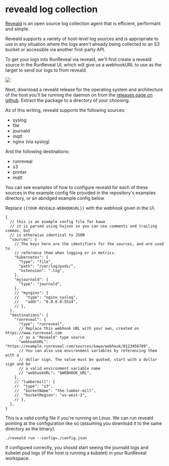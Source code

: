 # reveald log collection

[Reveald](https://github.com/runreveal/reveald) is an open source log collection
agent that is efficient, performant and simple.

Reveald supports a variety of host-level log sources and is appropriate to use
in any situation where the logs aren't already being collected to an S3 bucket
or accessible via another first-party API.

To get your logs into RunReveal via reveald, we'll first create a reveald source
in the RunReveal UI, which will give us a webhookURL to use as the target to
send our logs to from reveald.

<img src="/kawa-1.png"/>

Next, download a reveald release for the operating system and architecture of
the host you'll be running the daemon on from the [releases page on
github](https://github.com/runreveal/reveald/releases).  Extract the package to
a directory of your choosing.

As of this writing, reveald supports the following sources:

- syslog
- file
- journald
- mqtt
- nginx (via syslog)

And the following destinations:

- runreveal
- s3
- printer
- mqtt

You can see examples of how to configure reveald for each of these sources in
the example config file provided in the repository's examples directory, or an
abridged example config below.

Replace `{{YOUR-REVEALD-WEBHOOKURL}}` with the webhook given in the UI.

```
{
  // this is an example config file for kawa
  // it is parsed using hujson so you can use comments and trailing commas, but
  // is otherwise identical to JSON
  "sources": {
    // The keys here are the identifiers for the sources, and are used to
    // refernece them when logging or in metrics.
    "kubernetes": {
      "type": "file",
      "path": "/var/log/pods/",
      "extension": ".log",
    },
    "myjournald": {
      "type": "journald",
    },
    // "mynginx": {
    //   "type": "nginx_syslog",
    //   "addr": "0.0.0.0:5514",
    // },
  },
  "destinations": {
    "runreveal": {
      "type": "runreveal",
      // Replace this webhook URL with your own, created on https://www.runreveal.com
      // as a "Reveald" type source
      "webhookURL": "https://example.runreveal.com/sources/kawa/webhook/0123456789",
      // You can also use environment variables by referencing them with a
      // dollar sign. The value must be quoted, start with a dollar sign and be
      // a valid environment variable name
      // "webhookURL": "$WEBHOOK_URL",
    },
    // "lumbermill": {
    //  "type": "s3",
    //  "bucketName": "the-lumber-mill",
    //  "bucketRegion": "us-west-2",
    // },
  },
}
```

This is a valid config file if you're running on Linux.  We can run reveald
pointing at the configuration like so (assuming you download it to the same
directory as the binary).

```
./reveald run --config=./config.json
```

If configured correctly, you should start seeing the journald logs and kubelet
pod logs (if the host is running a kubelet) in your RunReveal workspace. 